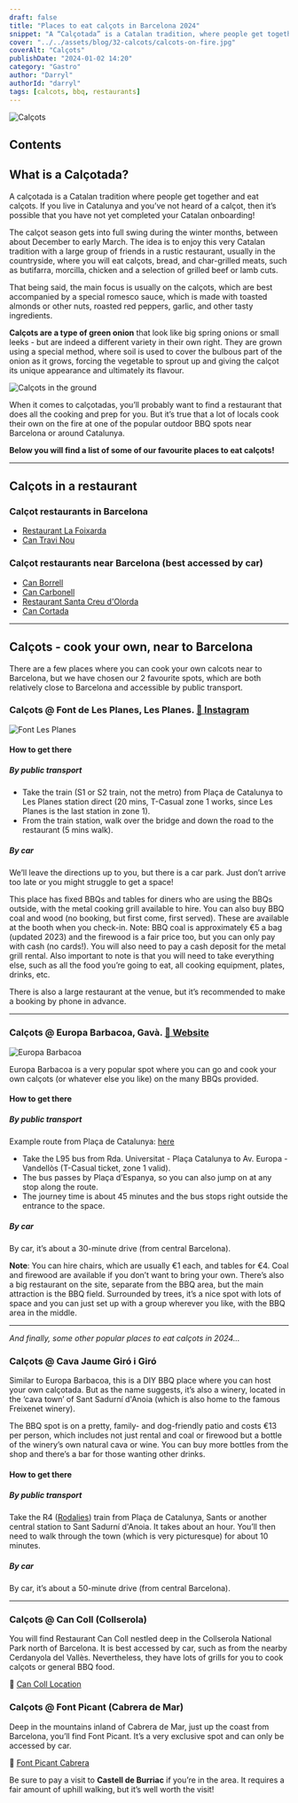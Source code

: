 ```yaml
---
draft: false
title: "Places to eat calçots in Barcelona 2024"
snippet: "A “Calçotada” is a Catalan tradition, where people get together and eat “calçots”. If you live in Catalunya and you've not heard of a calçot then it's possible that you have not yet completed your 'Catalan onboarding'."
cover: "../../assets/blog/32-calcots/calcots-on-fire.jpg"
coverAlt: "Calçots"
publishDate: "2024-01-02 14:20"
category: "Gastro"
author: "Darryl"
authorId: "darryl"
tags: [calcots, bbq, restaurants]
---
```


![Calçots](../../assets/blog/32-calcots/calcots.jpg)

## Contents

## What is a Calçotada?

A calçotada is a Catalan tradition where people get together and eat calçots. If you live in Catalunya and you’ve not heard of a calçot, then it’s possible that you have not yet completed your Catalan onboarding!

The calçot season gets into full swing during the winter months, between about December to early March. The idea is to enjoy this very Catalan tradition with a large group of friends in a rustic restaurant, usually in the countryside, where you will eat calçots, bread, and char-grilled meats, such as butifarra, morcilla, chicken and a selection of grilled beef or lamb cuts.

That being said, the main focus is usually on the calçots, which are best accompanied by a special romesco sauce, which is made with toasted almonds or other nuts, roasted red peppers, garlic, and other tasty ingredients.


<div class="info">

**Calçots are a type of green onion** that look like big spring onions or small leeks - but are indeed a different variety in their own right. They are grown using a special method, where soil is used to cover the bulbous part of the onion as it grows, forcing the vegetable to sprout up and giving the calçot its unique appearance and ultimately its flavour.

</div>

![Calçots in the ground](../../assets/blog/32-calcots/calcots-in-ground.jpg)

When it comes to calçotadas, you’ll probably want to find a restaurant that does all the cooking and prep for you. But it’s true that a lot of locals cook their own on the fire at one of the popular outdoor BBQ spots near Barcelona or around Catalunya.


**Below you will find a list of some of our favourite places to eat calçots!**

---

## Calçots in a restaurant

### Calçot restaurants in Barcelona

- <a href="https://maps.app.goo.gl/QHMeYroNeXzqwsVn6" target="_blank">Restaurant La Foixarda</a>
- <a href="https://maps.app.goo.gl/hMd6DxLfevAn2ZPQ8" target="_blank">Can Travi Nou</a>


### Calçot restaurants near Barcelona (best accessed by car)

- <a href="https://maps.app.goo.gl/eag23NpMbhHGcGxg8" target="_blank">Can Borrell</a>
- <a href="https://maps.app.goo.gl/pfCatKfg3ttSAS4N6" target="_blank">Can Carbonell</a>
- <a href="https://maps.app.goo.gl/71BTwoaX58Um27TP7" target="_blank">Restaurant Santa Creu d'Olorda</a>
- <a href="https://maps.app.goo.gl/jBYgWSW6SCnao5CeA" target="_blank">Can Cortada</a>

---

## Calçots - cook your own, near to Barcelona

There are a few places where you can cook your own calcots near to Barcelona, but we have chosen our 2 favourite spots, which are both relatively close to Barcelona and accessible by public transport.

### **Calçots @ Font de Les Planes**, Les Planes. [🔗 Instagram](https://www.instagram.com/fontdelesplanes/)

![Font Les Planes](../../assets/blog/32-calcots/les-planes.jpg)

#### How to get there

##### By public transport

- Take the train (S1 or S2 train, not the metro) from Plaça de Catalunya to Les Planes station direct (20 mins, T-Casual zone 1 works, since Les Planes is the last station in zone 1).
- From the train station, walk over the bridge and down the road to the restaurant (5 mins walk).


##### By car

We’ll leave the directions up to you, but there is a car park. Just don’t arrive too late or you might struggle to get a space!


This place has fixed BBQs and tables for diners who are using the BBQs outside, with the metal cooking grill available to hire. You can also buy BBQ coal and wood (no booking, but first come, first served). These are available at the booth when you check-in. Note: BBQ coal is approximately €5 a bag (updated 2023) and the firewood is a fair price too, but you can only pay with cash (no cards!). You will also need to pay a cash deposit for the metal grill rental. Also important to note is that you will need to take everything else, such as all the food you’re going to eat, all cooking equipment, plates, drinks, etc.

<div class="warning">

There is also a large restaurant at the venue, but it’s recommended to make a booking by phone in advance.

</div>

---

### **Calçots @ Europa Barbacoa**, Gavà. [🔗 Website](https://www.europabarbacoa.es/)

![Europa Barbacoa](../../assets/blog/32-calcots/europa-bbq-field.jpg)

Europa Barbacoa is a very popular spot where you can go and cook your own calçots (or whatever else you like) on the many BBQs provided.


#### How to get there

##### By public transport

Example route from Plaça de Catalunya: [here](https://maps.app.goo.gl/GArNPkcKVtA3s8WTA)
- Take the L95 bus from Rda. Universitat - Plaça Catalunya to Av. Europa - Vandellòs (T-Casual ticket, zone 1 valid).
- The bus passes by Plaça d’Espanya, so you can also jump on at any stop along the route.
- The journey time is about 45 minutes and the bus stops right outside the entrance to the space.

##### By car

By car, it’s about a 30-minute drive (from central Barcelona).

<div class="warning">

**Note**: You can hire chairs, which are usually €1 each, and tables for €4. Coal and firewood are available if you don’t want to bring your own. There’s also a big restaurant on the site, separate from the BBQ area, but the main attraction is the BBQ field. Surrounded by trees, it’s a nice spot with lots of space and you can just set up with a group wherever you like, with the BBQ area in the middle.

</div>

---

_And finally, some other popular places to eat calçots in 2024..._


### Calçots @ Cava Jaume Giró i Giró

Similar to Europa Barbacoa, this is a DIY BBQ place where you can host your own calçotada. But as the name suggests, it’s also a winery, located in the ‘cava town’ of Sant Sadurní d'Anoia (which is also home to the famous Freixenet winery). 

The BBQ spot is on a pretty, family- and dog-friendly patio and costs €13 per person, which includes not just rental and coal or firewood but a bottle of the winery’s own natural cava or wine. You can buy more bottles from the shop and there’s a bar for those wanting other drinks. 

#### How to get there


##### By public transport

Take the R4 ([Rodalies](https://rodalies.gencat.cat/es/inici/)) train from Plaça de Catalunya, Sants or another central station to Sant Sadurní d'Anoia. It takes about an hour. You’ll then need to walk through the town (which is very picturesque) for about 10 minutes. 

##### By car

By car, it’s about a 50-minute drive (from central Barcelona). 

---

### Calçots @ Can Coll (Collserola)

You will find Restaurant Can Coll nestled deep in the Collserola National Park north of Barcelona. It is best accessed by car, such as from the nearby Cerdanyola del Vallès. Nevertheless, they have lots of grills for you to cook calçots or general BBQ food.

📍 [Can Coll Location](https://maps.app.goo.gl/ihstSZYxZrs9YyjVA)


### Calçots @ Font Picant (Cabrera de Mar)

Deep in the mountains inland of Cabrera de Mar, just up the coast from Barcelona, you’ll find Font Picant. It’s a very exclusive spot and can only be accessed by car.


📍 [Font Picant Cabrera](https://maps.app.goo.gl/8mAbUdJbkGPwsAdD8)

<div class="neutral">

Be sure to pay a visit to **Castell de Burriac** if you’re in the area. It requires a fair amount of uphill walking, but it’s well worth the visit!

</div>
